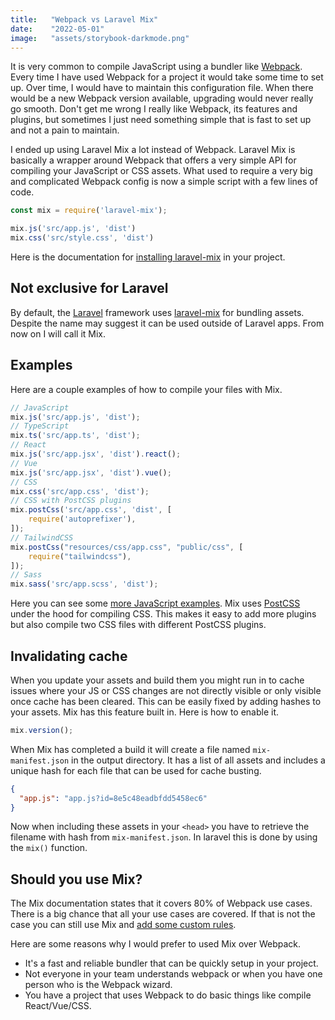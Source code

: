 ```yaml
---
title:   "Webpack vs Laravel Mix"
date:    "2022-05-01"
image:   "assets/storybook-darkmode.png"
---
```


It is very common to compile JavaScript using a bundler like [Webpack](https://webpack.js.org/). Every time I have used
Webpack for a project it would take some time to set up. Over time, I would have to maintain this configuration file.
When there would be a new Webpack version available, upgrading would never really go smooth. Don't get me wrong I really
like Webpack, its features and plugins, but sometimes I just need something simple that is fast to set up and not a pain
to
maintain.

I ended up using Laravel Mix a lot instead of Webpack. Laravel Mix is basically a wrapper around Webpack that offers a
very simple API for compiling your JavaScript or CSS assets. What used to require a very big and complicated Webpack
config is now a simple script with a few lines of code.

```js
const mix = require('laravel-mix');

mix.js('src/app.js', 'dist')
mix.css('src/style.css', 'dist')
```

Here is the documentation
for [installing laravel-mix](https://laravel-mix.com/docs/6.0/installation#stand-alone-projects) in your project.

## Not exclusive for Laravel

By default, the [Laravel](https://laravel.com) framework uses [laravel-mix](https://laravel-mix.com/) for bundling
assets. Despite the name may suggest it can be used outside of Laravel apps. From now on I will call it Mix.

## Examples

Here are a couple examples of how to compile your files with Mix.

```js
// JavaScript
mix.js('src/app.js', 'dist');
// TypeScript
mix.ts('src/app.ts', 'dist');
// React
mix.js('src/app.jsx', 'dist').react();
// Vue
mix.js('src/app.jsx', 'dist').vue();
// CSS
mix.css('src/app.css', 'dist');
// CSS with PostCSS plugins
mix.postCss('src/app.css', 'dist', [
    require('autoprefixer'),
]);
// TailwindCSS
mix.postCss("resources/css/app.css", "public/css", [
    require("tailwindcss"),
]);
// Sass
mix.sass('src/app.scss', 'dist');
```

Here you can see some [more JavaScript examples](https://laravel-mix.com/docs/6.0/examples). Mix
uses [PostCSS](https://postcss.org/) under the hood for compiling CSS. This makes it easy to add more plugins but also
compile two CSS files with different PostCSS plugins.

## Invalidating cache

When you update your assets and build them you might run in to cache issues where your JS or CSS changes are not
directly visible or only visible once cache has been cleared. This can be easily fixed by adding hashes to your assets.
Mix has this feature built in. Here is how to enable it.

```js
mix.version();
```

When Mix has completed a build it will create a file named `mix-manifest.json` in the output directory. It has a list of
all
assets and includes a unique hash for each file that can be used for cache busting.

```json
{
  "app.js": "app.js?id=8e5c48eadbfdd5458ec6"
}
```

Now when including these assets in your `<head>` you have to retrieve the filename with hash from `mix-manifest.json`.
In
laravel this is done by using the `mix()` function.

## Should you use Mix?

The Mix documentation states that it covers 80% of Webpack use cases. There is a big chance that all your use cases are
covered. If that is not the case you can still use Mix
and [add some custom rules](https://laravel-mix.com/docs/6.0/api#overridefnwebpackconfig).

Here are some reasons why I would prefer to used Mix over
Webpack.

- It's a fast and reliable bundler that can be quickly setup in your project.
- Not everyone in your team understands webpack or when you have one person who is the Webpack wizard.
- You have a project that uses Webpack to do basic things like compile React/Vue/CSS.
